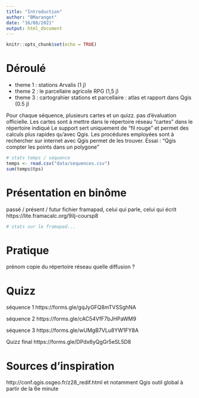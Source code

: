 ---
title: "Introduction"
author: "BMaranget"
date: "16/08/2021"
output: html_document
---

```{r setup, include=FALSE}
knitr::opts_chunk$set(echo = TRUE)
```

# Déroulé

- theme 1 : stations Arvalis (1 j)
- theme 2 : le parcellaire agricole RPG (1,5 j)
- theme 3 : cartograhier stations et parcellaire : atlas et rapport dans Qgis (0.5 j)

Pour chaque séquence, plusieurs cartes et un quizz. pas d'évaluation officielle.
Les cartes sont à mettre dans le répertoire réseau "cartes" dans le répertoire indiqué
Le support sert uniquement de "fil rouge" et permet des calculs plus rapides qu'avec Qgis.
Les procédures employées sont à
rechercher sur internet avec Qgis permet de les trouver.
Essai : "Qgis compter les points dans un polygone"




```{r}
# stats temps / séquence
temps <- read.csv("data/sequences.csv")
sum(temps$tps)
```

# Présentation en binôme

passé / présent / futur
fichier framapad, celui qui parle, celui qui écrit
https://lite.framacalc.org/9ilj-coursp8

```{r}
# stats sur le framapad...
```


# Pratique

prénom
copie du répertoire réseau
quelle diffusion ?


# Quizz

séquence 1
https://forms.gle/gqJyGFQ8mTVSSghNA

séquence 2
https://forms.gle/cAC54VfF7bJHPaWM9

séquence 3
https://forms.gle/wUMgB7VLu8YW1FY8A

Quizz final
https://forms.gle/DPdx6yQgGr5eSL5D8


# Sources d'inspiration
http://conf.qgis.osgeo.fr/z28_redif.html
et notamment Qgis outil global à partir de la 6e minute